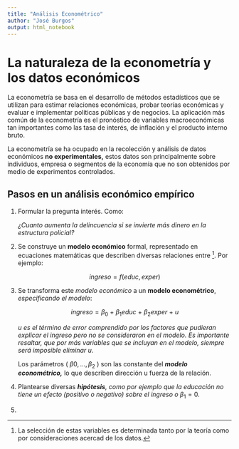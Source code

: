 ```yaml
---
title: "Análisis Econométrico"
author: "José Burgos"
output: html_notebook
---
```


# La naturaleza de la econometría y los datos económicos

La econometría se basa en el desarrollo de métodos estadísticos que se utilizan para estimar relaciones económicas, probar teorías económicas y evaluar e implementar políticas públicas y de negocios. La aplicación más común de la econometría es el pronóstico de variables macroeconómicas tan importantes como las tasa de interés, de inflación y el producto interno bruto.

La econometría se ha ocupado en la recolección y análisis de datos económicos **no experimentales,** estos datos son principalmente sobre individuos, empresa o segmentos de la economía que no son obtenidos por medio de experimentos controlados.

## Pasos en un análisis económico empírico

1.  Formular la pregunta interés. Como:

    *¿Cuanto aumenta la delincuencia si se invierte más dinero en la estructura policial?*

2.  Se construye un **modelo económico** formal, representado en ecuaciones matemáticas que describen diversas relaciones entre [^1]. Por ejemplo:

    $$
    ingreso=f(educ, exper)
    $$

3.  Se transforma este *modelo económico* a un **modelo econométrico**, *especificando* *el modelo*:

    $$
    ingreso=\beta_0 \ + \ \beta_1educ\ + \ \beta_2exper\ + \ u
    $$

    $u$ *es el término de error comprendido por los factores que pudieran explicar el ingreso pero no se consideraron en el modelo. Es importante resaltar, que por más variables que se incluyan en el modelo, siempre será imposible eliminar* $u$.

    Los parámetros ( $\beta0, ..., \beta_2$ ) son las constante del ***modelo econométrico,*** lo que describen dirección u fuerza de la relación.

4.  Plantearse diversas ***hipótesis**, como por ejemplo que la educación no tiene un efecto (positivo o negativo) sobre el ingreso o* $\beta_1 = 0$.

5.  

[^1]: La selección de estas variables es determinada tanto por la teoría como por consideraciones acercad de los datos.
